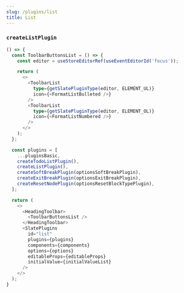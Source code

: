 ```yaml
---
slug: /plugins/list
title: List
---
```


### `createListPlugin`

```ts live
() => {
  const ToolbarButtonsList = () => {
    const editor = useStoreEditorRef(useEventEditorId('focus'));

    return (
      <>
        <ToolbarList
          type={getSlatePluginType(editor, ELEMENT_UL)}
          icon={<FormatListBulleted />}
        />
        <ToolbarList
          type={getSlatePluginType(editor, ELEMENT_OL)}
          icon={<FormatListNumbered />}
        />
      </>
    );
  };

  const plugins = [
    ...pluginsBasic,
    createTodoListPlugin(),
    createListPlugin(),
    createSoftBreakPlugin(optionsSoftBreakPlugin),
    createExitBreakPlugin(optionsExitBreakPlugin),
    createResetNodePlugin(optionsResetBlockTypePlugin),
  ];

  return (
    <>
      <HeadingToolbar>
        <ToolbarButtonsList />
      </HeadingToolbar>
      <SlatePlugins
        id="list"
        plugins={plugins}
        components={components}
        options={options}
        editableProps={editableProps}
        initialValue={initialValueList}
      />
    </>
  );
}
```